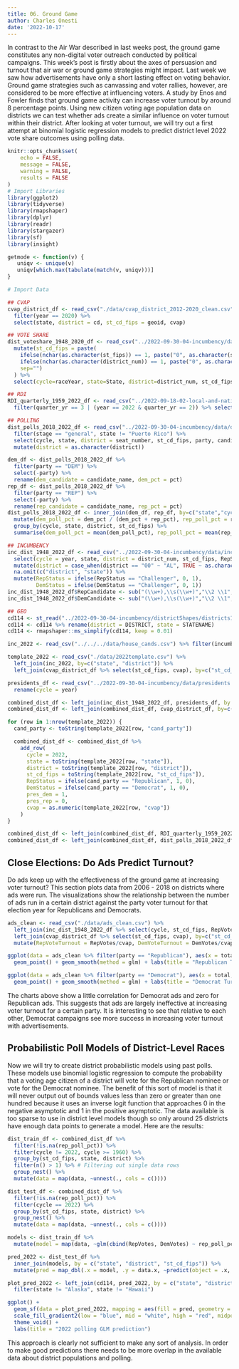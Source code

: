 ```yaml
---
title: 06. Ground Game
author: Charles Onesti
date: '2022-10-17'
---
```


In contrast to the Air War described in last weeks post, the ground game constitutes any non-digital voter outreach conducted by political campaigns.  This week's post is firstly about the axes of persuasion and turnout that air war or ground game strategies might impact. Last week we saw how advertisements have only a short lasting effect on voting behavior. Ground game strategies such as canvassing and voter rallies, however, are considered to be more effective at influencing voters.  A study by Enos and Fowler finds that ground game activity can increase voter turnout by around 8 percentage points. Using new citizen voting age population data on districts we can test whether ads create a similar influence on voter turnout within their district.  After looking at voter turnout, we will try out a first attempt at binomial logistic regression models to predict district level 2022 vote share outcomes using polling data.

```r
knitr::opts_chunk$set(
	echo = FALSE,
	message = FALSE,
	warning = FALSE,
	results = FALSE
)
# Import Libraries
library(ggplot2)
library(tidyverse)
library(rmapshaper)
library(dplyr)
library(readr)
library(stargazer)
library(sf)
library(insight)

getmode <- function(v) {
   uniqv <- unique(v)
   uniqv[which.max(tabulate(match(v, uniqv)))]
}

# Import Data

## CVAP
cvap_district_df <- read_csv("./data/cvap_district_2012-2020_clean.csv") %>%
  filter(year == 2020) %>%
  select(state, district = cd, st_cd_fips = geoid, cvap) 

## VOTE SHARE
dist_voteshare_1948_2020_df <- read_csv("../2022-09-30-04-incumbency/data/house party vote share by district 1948-2020.csv") %>%
  mutate(st_cd_fips = paste(
    ifelse(nchar(as.character(st_fips)) == 1, paste("0", as.character(st_fips), sep=""), as.character(st_fips)), 
    ifelse(nchar(as.character(district_num)) == 1, paste("0", as.character(district_num), sep=""), as.character(district_num)), 
    sep="")
  ) %>%
  select(cycle=raceYear, state=State, district=district_num, st_cd_fips, RepStatus, DemStatus, RepVotes, DemVotes, RepVotesMajorPercent, DemVotesMajorPercent)

## RDI
RDI_quarterly_1959_2022_df <- read_csv("../2022-09-18-02-local-and-national-economy/data/RDI_quarterly.csv") %>%
  filter(quarter_yr == 3 | (year == 2022 & quarter_yr == 2)) %>% select(cycle = year, rdi_pct = DSPIC_change_pct)

## POLLING
dist_polls_2018_2022_df <- read_csv("../2022-09-30-04-incumbency/data/dist_polls_2018-2022.csv") %>%
  filter(stage == "general", state != "Puerto Rico") %>%
  select(cycle, state, district = seat_number, st_cd_fips, party, candidate_name, pct, question_id) %>%
  mutate(district = as.character(district)) 

dem_df <- dist_polls_2018_2022_df %>%
  filter(party == "DEM") %>%
  select(-party) %>%
  rename(dem_candidate = candidate_name, dem_pct = pct)
rep_df <- dist_polls_2018_2022_df %>%
  filter(party == "REP") %>%
  select(-party) %>%
  rename(rep_candidate = candidate_name, rep_pct = pct)
dist_polls_2018_2022_df <- inner_join(dem_df, rep_df, by=c("state","cycle","district","question_id","st_cd_fips")) %>%
  mutate(dem_poll_pct = dem_pct / (dem_pct + rep_pct), rep_poll_pct = rep_pct / (dem_pct + rep_pct)) %>%
  group_by(cycle, state, district, st_cd_fips) %>%
  summarise(dem_poll_pct = mean(dem_poll_pct), rep_poll_pct = mean(rep_poll_pct), rep_candidate = getmode(rep_candidate), dem_candidate = getmode(dem_candidate))

## INCUMBENCY
inc_dist_1948_2022_df <- read_csv("../2022-09-30-04-incumbency/data/incumb_dist_1948-2022 (2).csv") %>%
  select(cycle = year, state, district = district_num, st_cd_fips, RepStatus, DemStatus, RepVotesMajorPercent, RepVotes, DemVotes, DemCandidate, RepCandidate) %>%
  mutate(district = case_when(district == "00" ~ "AL", TRUE ~ as.character(as.numeric(district)))) %>%
  na.omit(c("district", "state")) %>%
  mutate(RepStatus = ifelse(RepStatus == "Challenger", 0, 1),
         DemStatus = ifelse(DemStatus == "Challenger", 0, 1)) 
inc_dist_1948_2022_df$RepCandidate <- sub("(\\w+),\\s(\\w+)","\\2 \\1", inc_dist_1948_2022_df$RepCandidate)
inc_dist_1948_2022_df$DemCandidate <- sub("(\\w+),\\s(\\w+)","\\2 \\1", inc_dist_1948_2022_df$DemCandidate)

## GEO
cd114 <- st_read("../2022-09-30-04-incumbency/districtShapes/districts114.shp")
cd114 <- cd114 %>% rename(district = DISTRICT, state = STATENAME)
cd114 <- rmapshaper::ms_simplify(cd114, keep = 0.01)

```


```r
inc_2022 <- read_csv("../../../data/house_cands.csv") %>% filter(incumbent == 1)

template_2022 <- read_csv("./data/2022template.csv") %>% 
  left_join(inc_2022, by=c("state", "district")) %>%
  left_join(cvap_district_df %>% select(st_cd_fips, cvap), by=c("st_cd_fips"))

presidents_df <- read_csv("../2022-09-30-04-incumbency/data/presidents.csv") %>%
  rename(cycle = year)

combined_dist_df <- left_join(inc_dist_1948_2022_df, presidents_df, by = c("cycle"))
combined_dist_df <- left_join(combined_dist_df, cvap_district_df, by=c( "st_cd_fips")) %>% select(-district.y, -state.y) %>% rename(state = state.x, district = district.x)

for (row in 1:nrow(template_2022)) {
  cand_party <- toString(template_2022[row, "cand_party"])

  combined_dist_df <- combined_dist_df %>% 
    add_row(
      cycle = 2022,
      state = toString(template_2022[row, "state"]),
      district = toString(template_2022[row, "district"]),
      st_cd_fips = toString(template_2022[row, "st_cd_fips"]),
      RepStatus = ifelse(cand_party == "Republican", 1, 0),
      DemStatus = ifelse(cand_party == "Democrat", 1, 0),
      pres_dem = 1,
      pres_rep = 0,
      cvap = as.numeric(template_2022[row, "cvap"])
    )
}

combined_dist_df <- left_join(combined_dist_df, RDI_quarterly_1959_2022_df, by=c("cycle"))
combined_dist_df <- left_join(combined_dist_df, dist_polls_2018_2022_df, by=c("cycle", "st_cd_fips", "state", "district"))

```

## Close Elections: Do Ads Predict Turnout?
Do ads keep up with the effectiveness of the ground game at increasing voter turnout?  This section plots data from 2006 - 2018 on districts where ads were run.  The visualizations show the relationship between the number of ads run in a certain district against the party voter turnout for that election year for Republicans and Democrats.

```r
ads_clean <- read_csv("./data/ads_clean.csv") %>%
  left_join(inc_dist_1948_2022_df %>% select(cycle, st_cd_fips, RepVotes, DemVotes), by=c("cycle", "st_cd_fips")) %>% 
  left_join(cvap_district_df %>% select(st_cd_fips, cvap), by=c("st_cd_fips")) %>%
  mutate(RepVoteTurnout = RepVotes/cvap, DemVoteTurnout = DemVotes/cvap)

ggplot(data = ads_clean %>% filter(party == "Republican"), aes(x = total, y = RepVoteTurnout)) + 
  geom_point() + geom_smooth(method = glm) + labs(title = "Republican Turnout by District Ad Volume")

ggplot(data = ads_clean %>% filter(party == "Democrat"), aes(x = total, y = DemVoteTurnout)) + 
  geom_point() + geom_smooth(method = glm) + labs(title = "Democrat Turnout by District Ad Volume")

```
The charts above show a little correlation for Democrat ads and zero for Republican ads. This suggests that ads are largely ineffective at increasing voter turnout for a certain party.  It is interesting to see that relative to each other, Democrat campaigns see more success in increasing voter turnout with advertisements.

## Probabilistic Poll Models of District-Level Races
Now we will try to create district probabilistic models using past polls.  These models use binomial logistic regression to compute the probability that a voting age citizen of a district will vote for the Republican nominee or vote for the Democrat nominee.  The benefit of this sort of model is that it will never output out of bounds values less than zero or greater than one hundred because it uses an inverse logit function that approaches 0 in the negative asymptotic and 1 in the positive asymptotic.  The data available is too sparse to use in district level models though so only around 25 districts have enough data points to generate a model.  Here are the results:
```r
dist_train_df <- combined_dist_df %>%
  filter(!is.na(rep_poll_pct)) %>%
  filter(cycle != 2022, cycle >= 1960) %>%
  group_by(st_cd_fips, state, district) %>%
  filter(n() > 1) %>% # Filtering out single data rows
  group_nest() %>%
  mutate(data = map(data, ~unnest(., cols = c())))

dist_test_df <- combined_dist_df %>%
  filter(!is.na(rep_poll_pct)) %>%
  filter(cycle == 2022) %>%
  group_by(st_cd_fips, state, district) %>% 
  group_nest() %>%
  mutate(data = map(data, ~unnest(., cols = c())))

models <- dist_train_df %>% 
  mutate(model = map(data, ~glm(cbind(RepVotes, DemVotes) ~ rep_poll_pct, data = .x, family = binomial)))

pred_2022 <- dist_test_df %>%
  inner_join(models, by = c("state", "district", "st_cd_fips")) %>% 
  mutate(pred = map_dbl(.x = model, .y = data.x, ~predict(object = .x, newdata = as.data.frame(.y), type="response"))) 

plot_pred_2022 <- left_join(cd114, pred_2022, by = c("state", "district")) %>%
  filter(state != "Alaska", state != "Hawaii")

ggplot() +
  geom_sf(data = plot_pred_2022, mapping = aes(fill = pred, geometry = geometry)) +
  scale_fill_gradient2(low = "blue", mid = "white", high = "red", midpoint = .5, name = "Prediction") +
  theme_void() +
  labs(title = "2022 polling GLM prediction")
```
This approach is clearly not sufficient to make any sort of analysis. In order to make good predictions there needs to be more overlap in the available data about district populations and polling.






